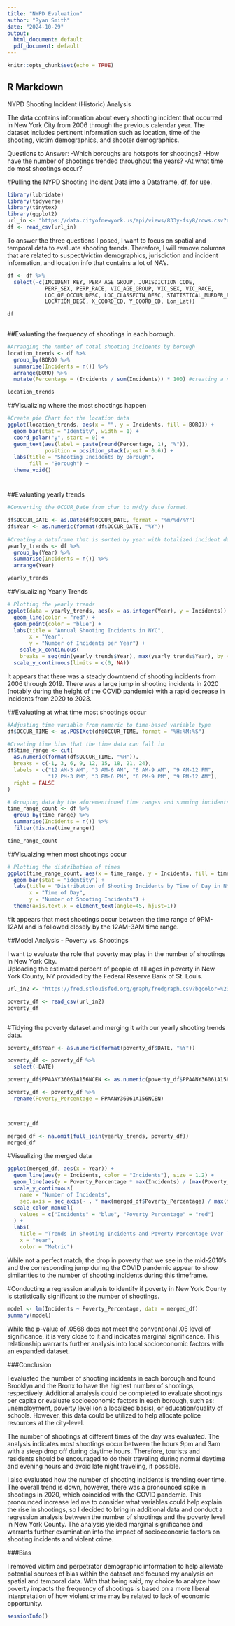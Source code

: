 ---
title: "NYPD Evaluation"
author: "Ryan Smith"
date: "2024-10-29"
output:
  html_document: default
  pdf_document: default
---

```{r setup, include=FALSE}
knitr::opts_chunk$set(echo = TRUE)
```

## R Markdown

NYPD Shooting Incident (Historic) Analysis

The data contains information about every shooting incident that occurred in New York City from 2006 through the previous calendar year.  The dataset includes pertinent information such as location, time of the shooting, victim demographics, and shooter demographics.

Questions to Answer: 
-Which boroughs are hotspots for shootings?
-How have the number of shootings trended throughout the years?
-At what time do most shootings occur?


#Pulling the NYPD Shooting Incident Data into a Dataframe, df, for use.
```{r}
library(lubridate)
library(tidyverse)
library(tinytex)
library(ggplot2)
url_in <- "https://data.cityofnewyork.us/api/views/833y-fsy8/rows.csv?accessType=DOWNLOAD"
df <- read_csv(url_in)

```
To answer the three questions I posed, I want to focus on spatial and temporal data to evaluate shooting trends.  Therefore, I will remove columns that are related to suspect/victim demographics, jurisdiction and incident information, and location info that contains a lot of NA's.
```{r}

df <- df %>%
  select(-c(INCIDENT_KEY, PERP_AGE_GROUP, JURISDICTION_CODE, 
            PERP_SEX, PERP_RACE, VIC_AGE_GROUP, VIC_SEX, VIC_RACE, 
            LOC_OF_OCCUR_DESC, LOC_CLASSFCTN_DESC, STATISTICAL_MURDER_FLAG, 
            LOCATION_DESC, X_COORD_CD, Y_COORD_CD, Lon_Lat))

df
         

```


##Evaluating the frequency of shootings in each borough.
```{r}
#Arranging the number of total shooting incidents by borough
location_trends <- df %>%
  group_by(BORO) %>%
  summarise(Incidents = n()) %>%
  arrange(BORO) %>%
  mutate(Percentage = (Incidents / sum(Incidents)) * 100) #creating a new row for percentage of shooting incidents for each borough

location_trends

```
##Visualizing where the most shootings happen
```{r}
  
#Create pie Chart for the location data
ggplot(location_trends, aes(x = "", y = Incidents, fill = BORO)) +
  geom_bar(stat = "Identity", width = 1) +
  coord_polar("y", start = 0) +
  geom_text(aes(label = paste(round(Percentage, 1), "%")),
            position = position_stack(vjust = 0.6)) +
  labs(title = "Shooting Incidents by Borough",
       fill = "Borough") + 
  theme_void()

```
#


##Evaluating yearly trends
```{r}
#Converting the OCCUR_Date from char to m/d/y date format.

df$OCCUR_DATE <- as.Date(df$OCCUR_DATE, format = "%m/%d/%Y")
df$Year <- as.numeric(format(df$OCCUR_DATE, "%Y"))
          
#Creating a dataframe that is sorted by year with totalized incident data.
yearly_trends <- df %>%
  group_by(Year) %>%
  summarise(Incidents = n()) %>%
  arrange(Year)

yearly_trends

```

##Visualizing Yearly Trends
```{r}
# Plotting the yearly trends
ggplot(data = yearly_trends, aes(x = as.integer(Year), y = Incidents)) +
  geom_line(color = "red") +
  geom_point(color = "blue") +
  labs(title = "Annual Shooting Incidents in NYC",
       x = "Year",
       y = "Number of Incidents per Year") +
    scale_x_continuous(
    breaks = seq(min(yearly_trends$Year), max(yearly_trends$Year), by = 2)) +
  scale_y_continuous(limits = c(0, NA))

```
It appears that there was a steady downtrend of shooting incidents from 2006 through 2019.  There was a large jump in shooting incidents in 2020 (notably during the height of the COVID pandemic) with a rapid decrease in incidents from 2020 to 2023.


##Evaluating at what time most shootings occur
```{r}
#Adjusting time variable from numeric to time-based variable type
df$OCCUR_TIME <- as.POSIXct(df$OCCUR_TIME, format = "%H:%M:%S")

#Creating time bins that the time data can fall in
df$time_range <- cut(
  as.numeric(format(df$OCCUR_TIME, "%H")),
  breaks = c(-1, 3, 6, 9, 12, 15, 18, 21, 24),
  labels = c("12 AM-3 AM", "3 AM-6 AM", "6 AM-9 AM", "9 AM-12 PM",
             "12 PM-3 PM", "3 PM-6 PM", "6 PM-9 PM", "9 PM-12 AM"),
  right = FALSE
)

# Grouping data by the aforementioned time ranges and summing incidents for each time range
time_range_count <- df %>%
  group_by(time_range) %>%
  summarise(Incidents = n()) %>%
  filter(!is.na(time_range))  

time_range_count


```

##Visualzing when most shootings occur
```{r}
# Plotting the distribution of times
ggplot(time_range_count, aes(x = time_range, y = Incidents, fill = time_range)) +
  geom_bar(stat = "identity") +
  labs(title = "Distribution of Shooting Incidents by Time of Day in NYC",
       x = "Time of Day",
       y = "Number of Shooting Incidents") +
  theme(axis.text.x = element_text(angle=45, hjust=1)) 
```
#It appears that most shootings occur between the time range of 9PM-12AM and is followed closely by the 12AM-3AM time range. 


##Model Analysis - Poverty vs. Shootings

I want to evaluate the role that poverty may play in the number of shootings in New York City.  
Uploading the estimated percent of people of all ages in poverty in New York County, NY provided by the Federal Reserve Bank of St. Louis.
```{r}

url_in2 <- "https://fred.stlouisfed.org/graph/fredgraph.csv?bgcolor=%23e1e9f0&chart_type=line&drp=0&fo=open%20sans&graph_bgcolor=%23ffffff&height=450&mode=fred&recession_bars=on&txtcolor=%23444444&ts=12&tts=12&width=1320&nt=0&thu=0&trc=0&show_legend=yes&show_axis_titles=yes&show_tooltip=yes&id=PPAANY36061A156NCEN&scale=left&cosd=1989-01-01&coed=2022-01-01&line_color=%234572a7&link_values=false&line_style=solid&mark_type=none&mw=3&lw=2&ost=-99999&oet=99999&mma=0&fml=a&fq=Annual&fam=avg&fgst=lin&fgsnd=2020-02-01&line_index=1&transformation=lin&vintage_date=2024-11-01&revision_date=2024-11-01&nd=1989-01-01"

poverty_df <- read_csv(url_in2)
poverty_df



```

#Tidying the poverty dataset and merging it with our yearly shooting trends data.
```{r}
poverty_df$Year <- as.numeric(format(poverty_df$DATE, "%Y"))

poverty_df <- poverty_df %>%
  select(-DATE)

poverty_df$PPAANY36061A156NCEN <- as.numeric(poverty_df$PPAANY36061A156NCEN)

poverty_df <- poverty_df %>% 
  rename(Poverty_Percentage = PPAANY36061A156NCEN)



poverty_df

merged_df <- na.omit(full_join(yearly_trends, poverty_df))
merged_df

```
#Visualizing the merged data
```{r}

ggplot(merged_df, aes(x = Year)) +
  geom_line(aes(y = Incidents, color = "Incidents"), size = 1.2) +
  geom_line(aes(y = Poverty_Percentage * max(Incidents) / (max(Poverty_Percentage)), color = "Poverty Percentage"), size = 1.2) +
  scale_y_continuous(
    name = "Number of Incidents",
    sec.axis = sec_axis(~ . * max(merged_df$Poverty_Percentage) / max(merged_df$Incidents), name = "Poverty Percentage (%)")) +
  scale_color_manual(
    values = c("Incidents" = "blue", "Poverty Percentage" = "red")
  ) +
  labs(
    title = "Trends in Shooting Incidents and Poverty Percentage Over Time",
    x = "Year",
    color = "Metric")

```
While not a perfect match, the drop in poverty that we see in the mid-2010's and the corresponding jump during the COVID pandemic appear to show similarities to the number of shooting incidents during this timeframe.

#Conducting a regression analysis to identify if poverty in New York County is statistically significant to the number of shootings.

```{r}

model <- lm(Incidents ~ Poverty_Percentage, data = merged_df)
summary(model)

```
While the p-value of .0568 does not meet the conventional .05 level of significance, it is very close to it and indicates marginal significance.  This relationship warrants further analysis into local socioeconomic factors with an expanded dataset.     

###Conclusion

I evaluated the number of shooting incidents in each borough and found Brooklyn and the Bronx to have the highest number of shootings, respectively.  Additional analysis could be completed to evaluate shootings per capita or evaluate socioeconomic factors in each borough, such as: unemployment, poverty level (on a localized basis), or education/quality of schools. However, this data could be utilized to help allocate police resources at the city-level.

The number of shootings at different times of the day was evaluated.  The analysis indicates most shootings occur between the hours 9pm and 3am with a steep drop off during daytime hours.  Therefore, tourists and residents should be encouraged to do their traveling during normal daytime and evening hours and avoid late night traveling, if possible.

I also evaluated how the number of shooting incidents is trending over time.  The overall trend is down, however, there was a pronounced spike in shootings in 2020, which coincided with the COVID pandemic.  This pronounced increase led me to consider what variables could help explain the rise in shootings, so I decided to bring in additional data and conduct a regression analysis between the number of shootings and the poverty level in New York County.  The analysis yielded marginal significance and warrants further examination into the impact of socioeconomic factors on shooting incidents and violent crime.

###Bias

I removed victim and perpetrator demographic information to help alleviate potential sources of bias within the dataset and focused my analysis on spatial and temporal data.  With that being said, my choice to analyze how poverty impacts the frequency of shootings is based on a more liberal interpretation of how violent crime may be related to lack of economic opportunity.

```{r}
sessionInfo()
```

